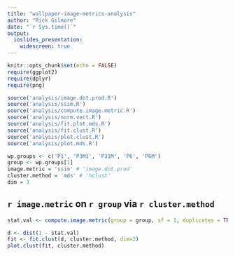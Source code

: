 ```yaml
---
title: "wallpaper-image-metrics-analysis"
author: "Rick Gilmore"
date: "`r Sys.time()`"
output: 
  ioslides_presentation:
    widescreen: true
---
```


```r
knitr::opts_chunk$set(echo = FALSE)
require(ggplot2)
require(dplyr)
require(png)

source('analysis/image.dot.prod.R')
source('analysis/ssim.R')
source('analysis/compute.image.metric.R')
source('analysis/norm.vect.R')
source('analysis/fit.plot.mds.R')
source('analysis/fit.clust.R')
source('analysis/plot.clust.R')
source('analysis/plot.mds.R')

wp.groups <- c('P1', 'P3M1', 'P31M', 'P6', 'P6M')
group <- wp.groups[1]
image.metric = 'ssim' # 'image.dot.prod'
cluster.method = 'mds' # 'hclust'
dim = 3
```

## `r image.metric` on `r group` via `r cluster.method`

<div class="centered">
```r
stat.val <- compute.image.metric(group = group, sf = 1, duplicates = TRUE, frame=FALSE,  FUN=image.metric, analysis.dir = 'analysis/')

d <- dist(1 - stat.val)
fit <- fit.clust(d, cluster.method, dim=2)
plot.clust(fit, cluster.method)
```
</div>